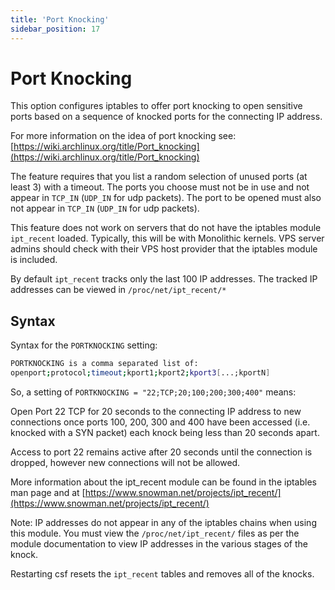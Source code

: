```yaml
---
title: 'Port Knocking'
sidebar_position: 17
---
```


# Port Knocking

This option configures iptables to offer port knocking to open sensitive ports based on a sequence of knocked ports for the connecting IP address.

For more information on the idea of port knocking see: [https://wiki.archlinux.org/title/Port_knocking](https://wiki.archlinux.org/title/Port_knocking)

The feature requires that you list a random selection of unused ports (at least 3) with a timeout. The ports you choose must not be in use and not appear in `TCP_IN` (`UDP_IN` for udp packets). The port to be opened must also not appear in `TCP_IN` (`UDP_IN` for udp packets).

This feature does not work on servers that do not have the iptables module `ipt_recent` loaded. Typically, this will be with Monolithic kernels. VPS server admins should check with their VPS host provider that the iptables module is included.

By default `ipt_recent` tracks only the last 100 IP addresses. The tracked IP addresses can be viewed in `/proc/net/ipt_recent/*`

## Syntax

Syntax for the `PORTKNOCKING` setting:

```bash
PORTKNOCKING is a comma separated list of:
openport;protocol;timeout;kport1;kport2;kport3[...;kportN]
```

So, a setting of `PORTKNOCKING = "22;TCP;20;100;200;300;400"` means:

Open Port 22 TCP for 20 seconds to the connecting IP address to new connections once ports 100, 200, 300 and 400 have been accessed (i.e. knocked with a SYN packet) each knock being less than 20 seconds apart.

Access to port 22 remains active after 20 seconds until the connection is dropped, however new connections will not be allowed.

More information about the ipt_recent module can be found in the iptables man page and at [https://www.snowman.net/projects/ipt_recent/](https://www.snowman.net/projects/ipt_recent/)

Note: IP addresses do not appear in any of the iptables chains when using this module. You must view the `/proc/net/ipt_recent/` files as per the module documentation to view IP addresses in the various stages of the knock.

Restarting csf resets the `ipt_recent` tables and removes all of the knocks.
